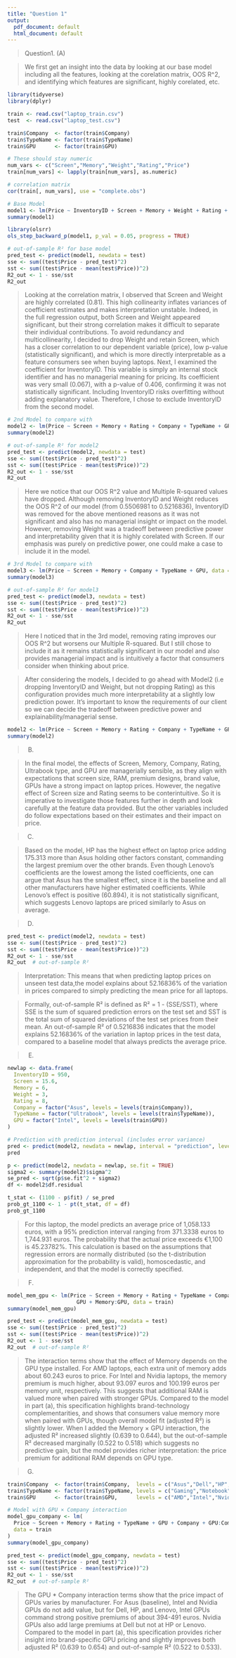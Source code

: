 ```yaml
---
title: "Question 1"
output:
  pdf_document: default
  html_document: default
---
```


>Question1.
> (A)

> We first get an insight into the data by looking at our base model including all the features, looking at the corelation matrix, OOS R^2, and identifying which features are significant, highly corelated, etc.

```r
library(tidyverse)
library(dplyr)

train <- read.csv("laptop_train.csv")
test  <- read.csv("laptop_test.csv")

train$Company  <- factor(train$Company)
train$TypeName <- factor(train$TypeName)
train$GPU      <- factor(train$GPU)

# These should stay numeric
num_vars <- c("Screen","Memory","Weight","Rating","Price")
train[num_vars] <- lapply(train[num_vars], as.numeric)

# correlation matrix
cor(train[, num_vars], use = "complete.obs")

# Base Model
model1 <- lm(Price ~ InventoryID + Screen + Memory + Weight + Rating + Company + TypeName + GPU, data = train)
summary(model1)

library(olsrr)
ols_step_backward_p(model1, p_val = 0.05, progress = TRUE)

# out-of-sample R² for base model
pred_test <- predict(model1, newdata = test)
sse <- sum((test$Price - pred_test)^2)
sst <- sum((test$Price - mean(test$Price))^2)
R2_out <- 1 - sse/sst
R2_out
```

> Looking at the correlation matrix, I observed that Screen and Weight are highly correlated (0.81). This high collinearity inflates variances of coefficient estimates and makes interpretation unstable. Indeed, in the full regression output, both Screen and Weight appeared significant, but their strong correlation makes it difficult to separate their individual contributions. To avoid redundancy and multicollinearity, I decided to drop Weight and retain Screen, which has a closer correlation to our dependent variable (price), low p-value (statistically significant), and which is more directly interpretable as a feature consumers see when buying laptops.
> Next, I examined the coefficient for InventoryID. This variable is simply an internal stock identifier and has no managerial meaning for pricing. Its coefficient was very small (0.067), with a p-value of 0.406, confirming it was not statistically significant. Including InventoryID risks overfitting without adding explanatory value. Therefore, I chose to exclude InventoryID from the second model.


```r
# 2nd Model to compare with
model2 <- lm(Price ~ Screen + Memory + Rating + Company + TypeName + GPU, data = train)
summary(model2)

# out-of-sample R² for model2
pred_test <- predict(model2, newdata = test)
sse <- sum((test$Price - pred_test)^2)
sst <- sum((test$Price - mean(test$Price))^2)
R2_out <- 1 - sse/sst
R2_out
```
> Here we notice that our OOS R^2 value and Multiple R-squared values have dropped. Although removing InventoryID and Weight reduces the OOS R^2 of our model (from 0.5506981 to 0.5216836), InventoryID was removed for the above mentioned reasons as it was not significant and also has no managerial insight or impact on the model. However, removing Weight was a tradeoff between predictive power and interpretability given that it is highly corelated with Screen. If our emphasis was purely on predictive power, one could make a case to include it in the model.

```r
# 3rd Model to compare with
model3 <- lm(Price ~ Screen + Memory + Company + TypeName + GPU, data = train)
summary(model3)

# out-of-sample R² for model3
pred_test <- predict(model3, newdata = test)
sse <- sum((test$Price - pred_test)^2)
sst <- sum((test$Price - mean(test$Price))^2)
R2_out <- 1 - sse/sst
R2_out
```
> Here I noticed that in the 3rd model, removing rating improves our OOS R^2 but worsens our Multiple R-squared. But I still chose to include it as it remains statistically significant in our model and
also provides managerial impact and is intuitively a factor that consumers consider when thinking about price.

> After considering the models, I decided to go ahead with Model2 (i.e dropping InventoryID and Weight, but not dropping Rating) as this configuration provides much more interpretability at a
slightly low prediction power. It's important to know the requirements of our client so we can decide the tradeoff between predictive power and explainability/managerial sense.

```r

model2 <- lm(Price ~ Screen + Memory + Rating + Company + TypeName + GPU, data = train)
summary(model2)

```

> (B)

>In the final model, the effects of Screen, Memory, Company, Rating, Ultrabook type, and GPU are managerially sensible,
as they align with expectations that screen size, RAM, premium designs, brand value, GPUs have a strong impact on laptop prices.
However, the negative effect of Screen size and Rating seems to be conterintuitive. So it is imperative to investigate those
features further in depth and look carefully at the feature data provided. But the other variables included do follow
expectations based on their estimates and their impact on price.

> (C)

>Based on the model, HP has the highest effect on laptop price adding 175.313 more than Asus holding other factors constant, commanding the largest premium over the other brands.
Even though Lenovo's coefficients are the lowest among the listed coefficients, one can argue that Asus has the smallest effect, since it is the baseline and all other manufacturers have higher estimated coefficients. While Lenovo’s effect is positive (60.894), it is not statistically significant, which suggests Lenovo laptops are priced similarly to Asus on average.


> (D)

```r
pred_test <- predict(model2, newdata = test)
sse <- sum((test$Price - pred_test)^2)
sst <- sum((test$Price - mean(test$Price))^2)
R2_out <- 1 - sse/sst
R2_out  # out-of-sample R²

```

>Interpretation: This means that when predicting laptop prices on unseen test data,the model explains about 52.16836% of the variation in prices compared to simply predicting the mean price for all laptops.

> Formally, out-of-sample R² is defined as R² = 1 - (SSE/SST),
where SSE is the sum of squared prediction errors on the test set and SST is the total sum of squared deviations of the test set prices from their mean. An out-of-sample R² of 0.5216836 indicates that 
the model explains 52.16836% of the variation in laptop prices in the test data, compared to a baseline model that always predicts the average price.


> (E)

```r
newlap <- data.frame(
  InventoryID = 950,
  Screen = 15.6,
  Memory = 6,
  Weight = 3,
  Rating = 8,
  Company = factor("Asus", levels = levels(train$Company)),
  TypeName = factor("Ultrabook", levels = levels(train$TypeName)),
  GPU = factor("Intel", levels = levels(train$GPU))
)

# Prediction with prediction interval (includes error variance)
pred <- predict(model2, newdata = newlap, interval = "prediction", level = 0.95)
pred

p <- predict(model2, newdata = newlap, se.fit = TRUE)
sigma2 <- summary(model2)$sigma^2
se_pred <- sqrt(p$se.fit^2 + sigma2)
df <- model2$df.residual

t_stat <- (1100 - p$fit) / se_pred
prob_gt_1100 <- 1 - pt(t_stat, df = df)
prob_gt_1100
```

> For this laptop, the model predicts an average price of 1,058.133 euros, with a 95% prediction interval ranging from 371.3338 euros to 1,744.931 euros. The probability that the actual price exceeds €1,100 is 45.23782%. This calculation is based on the assumptions that regression errors are normally distributed (so the t-distribution approximation for the probability is valid), homoscedastic, and independent, and that the model is correctly specified.


> (F)

```r
model_mem_gpu <- lm(Price ~ Screen + Memory + Rating + TypeName + Company +
                      GPU + Memory:GPU, data = train)
summary(model_mem_gpu)

pred_test <- predict(model_mem_gpu, newdata = test)
sse <- sum((test$Price - pred_test)^2)
sst <- sum((test$Price - mean(test$Price))^2)
R2_out <- 1 - sse/sst
R2_out  # out-of-sample R²
```

> The interaction terms show that the effect of Memory depends on the GPU type installed. For AMD laptops, each extra unit of memory adds about 60.243 euros to price. For Intel and Nvidia laptops, the memory premium is much higher, about 93.097 euros and 100.199 euros per memory unit, respectively. This suggests that additional RAM is valued more when paired with stronger GPUs. Compared to the model in part (a), this specification highlights brand-technology complementarities, and shows that consumers value memory more when paired with GPUs, though overall model fit (adjusted R²) is slightly lower.
When I added the Memory × GPU interaction, the adjusted R² increased slightly (0.639 to 0.644), but the out-of-sample R² decreased marginally (0.522 to 0.518) which suggests no predictive gain, but the model provides richer interpretation: the price premium for additional RAM depends on GPU type.


> (G)

```r
train$Company  <- factor(train$Company,  levels = c("Asus","Dell","HP","Lenovo"))  
train$TypeName <- factor(train$TypeName, levels = c("Gaming","Notebook","Ultrabook"))
train$GPU      <- factor(train$GPU,      levels = c("AMD","Intel","Nvidia"))

# Model with GPU × Company interaction
model_gpu_company <- lm(
  Price ~ Screen + Memory + Rating + TypeName + GPU + Company + GPU:Company,
  data = train
)
summary(model_gpu_company)

pred_test <- predict(model_gpu_company, newdata = test)
sse <- sum((test$Price - pred_test)^2)
sst <- sum((test$Price - mean(test$Price))^2)
R2_out <- 1 - sse/sst
R2_out  # out-of-sample R²
```

> The GPU * Company interaction terms show that the price impact of GPUs varies by manufacturer. For Asus (baseline), Intel and Nvidia GPUs do not add value, but for Dell, HP, and Lenovo, Intel GPUs command strong positive premiums of about 394-491 euros. Nvidia GPUs also add large premiums at Dell but not at HP or Lenovo. Compared to the model in part (a), this specification provides richer insight into brand-specific GPU pricing and slightly improves both adjusted R² (0.639 to 0.654) and out-of-sample R² (0.522 to 0.533).